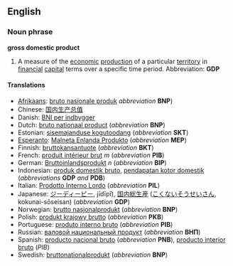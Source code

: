 ==English==
===Noun phrase===
'''gross domestic product'''

#A measure of the [[economic]] [[production]] of a particular [[territory]] in [[financial]] [[capital]] terms over a specific time period.  Abbreviation: '''GDP'''

====Translations====
*[[Afrikaans]]: [[bruto nasionale produk]] ''abbreviation'' '''BNP''')
*Chinese: [[国内生产总值]]
*Danish: [[BNI per indbygger]]
*Dutch: [[bruto nationaal product]] (''abbreviation'' '''BNP''')
*Estonian: [[sisemajanduse kogutoodang]] (''abbreviation'' '''SKT''')
*[[Esperanto]]: [[Malneta Enlanda Produkto]] (''abbreviation'' '''MEP''')
*Finnish: [[bruttokansantuote]] (''abbreviation'' '''BKT''')
*French: [[produit intérieur brut]] ''m'' (''abbreviation'' '''PIB''')
*German: [[Bruttoinlandsprodukt]] ''n'' (''abbreviation'' '''BIP''')
*Indonesian: [[produk domestik bruto]], [[pendapatan kotor domestik]] (''abbreviations'' '''GDP''' ''and'' '''PDB''')
*Italian: [[Prodotto Interno Lordo]] (''abbreviation'' '''PIL''')
*Japanese: [[ジーディーピー]], jīdīpī), [[国内]][[総生産]] ([[こくない]][[そうせいさん]], kokunai-sōseisan) (''abbreviation'' '''GDP''')
*Norwegian: [[brutto nasjonalprodukt]] (''abbreviation'' '''BNP''')
*Polish: [[produkt krajowy brutto]] (''abbreviation'' '''PKB''')
*Portuguese: [[produto interno bruto]] (''abbreviation'' '''PIB''')
*Russian: [[валовой национальный продукт]] (''abbreviation'' '''ВНП''')
*Spanish: [[producto nacional bruto]] (''abbreviation'' '''PNB'''), [[producto interior bruto]] (''PIB'')
*Swedish: [[bruttonationalprodukt]] (''abbreviation'' '''BNP''')